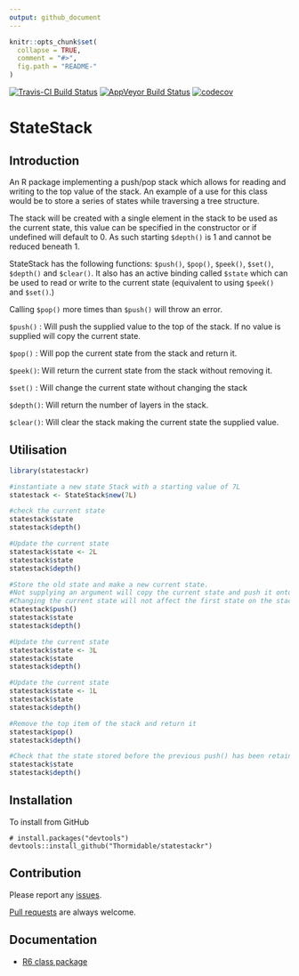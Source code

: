 ```yaml
---
output: github_document
---
```


<!-- README.md is generated from README.Rmd. Please edit that file -->

```r
knitr::opts_chunk$set(
  collapse = TRUE,
  comment = "#>",
  fig.path = "README-"
)
```

[![Travis-CI Build Status](https://travis-ci.org/Thormidable/statestackr.svg?branch=master)](https://travis-ci.org/Thormidable/statestackr)
[![AppVeyor Build Status](https://ci.appveyor.com/api/projects/status/github/Thormidable/statestackr?branch=master&svg=true)](https://ci.appveyor.com/project/Thormidable/statestackr)
[![codecov](https://codecov.io/gh/Thormidable/statestackr/branch/master/graph/badge.svg)](https://codecov.io/gh/Thormidable/statestackr)

# StateStack

## Introduction

An R package implementing a push/pop stack which allows for reading and writing to the top value of the stack. An example of a use for this class would be to store a series of states while traversing a tree structure.

The stack will be created with a single element in the stack to be used as the current state, this value can be specified in the constructor or if undefined will default to 0. As such starting `$depth()` is 1 and cannot be reduced beneath 1.

StateStack has the following functions: `$push()`, `$pop()`, `$peek()`, `$set()`, `$depth()` and `$clear()`.
It also has an active binding called `$state` which can be used to read or write to the current state (equivalent to using `$peek()` and `$set()`.)

Calling `$pop()` more times than `$push()` will throw an error.

`$push()` : Will push the supplied value to the top of the stack. If no value is supplied will copy the current state.

`$pop()` : Will pop the current state from the stack and return it.

`$peek()`: Will return the current state from the stack without removing it.

`$set()` : Will change the current state without changing the stack

`$depth()`: Will return the number of layers in the stack.

`$clear()`: Will clear the stack making the current state the supplied value.

## Utilisation

```r
library(statestackr)

#instantiate a new state Stack with a starting value of 7L
statestack <- StateStack$new(7L)

#check the current state
statestack$state
statestack$depth()

#Update the current state
statestack$state <- 2L
statestack$state
statestack$depth()

#Store the old state and make a new current state.
#Not supplying an argument will copy the current state and push it onto the stack.
#Changing the current state will not affect the first state on the stack.
statestack$push()
statestack$state
statestack$depth()

#Update the current state
statestack$state <- 3L
statestack$state
statestack$depth()

#Update the current state
statestack$state <- 1L
statestack$state
statestack$depth()

#Remove the top item of the stack and return it
statestack$pop()
statestack$depth()

#Check that the state stored before the previous push() has been retained
statestack$state
statestack$depth()
```

## Installation

To install from GitHub
```
# install.packages("devtools")
devtools::install_github("Thormidable/statestackr")
```

## Contribution

Please report any [issues](https://github.com/Thormidable/statestackr/issues).

[Pull requests](https://github.com/Thormidable/statestackr/pulls) are always welcome.

## Documentation

- [R6 class package](https://cran.r-project.org/package=R6)
